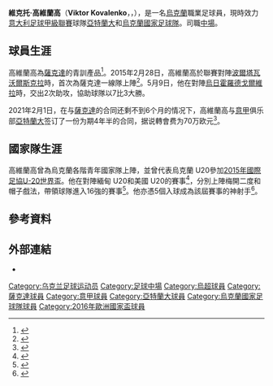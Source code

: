{{noteTA
|G1=Football
|G2=uefa
|T=zh-hans:维克托·科瓦连科;zh-hk:維克托·高維蘭高;zh-tw:維克托·科瓦連科;
|1=zh-hans:科瓦连科;zh-hk:高維蘭高;zh-tw:科瓦連科;
}}
{{Infobox football biography
| image = Viktor_Kovalenko_132316.jpg
| name = 维克托·高維蘭高<br />Viktor Kovalenko
| fullname = Viktor Viktorovych Kovalenko
| birth_date = {{birth date and age|df=yes|1996|2|14}}
| birth_place = {{UKR}}[[赫爾松|赫爾松]]
| height = {{height|meter=1.82}}
| currentclub  = [[阿特蘭大足球會|亞特蘭大]]
| clubnumber = 20
| position = [[中場|中場]]
| youthyears1 =  2008–2013
| youthclubs1 =  [[頓內次克礦工足球俱樂部|頓內次克礦工]]
| years1 =   2015–2021
| years2 =   2021–
| clubs1 =   [[頓內次克礦工足球俱樂部|頓內次克礦工]]
| caps1 =        130
| goals1 =       23
| clubs2 =  [[阿特蘭大足球會|亞特蘭大]]
| caps2 =        1
| goals2 =       0
| nationalyears1 =   2011–2012 | nationalteam1 = 烏克蘭 U16 | nationalcaps1 =   13 | nationalgoals1 =   4
| nationalyears2 =   2010–2013 | nationalteam2 = 烏克蘭 U17 | nationalcaps2 =   20 | nationalgoals2 =  11
| nationalyears3 =   2013–2015 | nationalteam3 = 烏克蘭 U19 | nationalcaps3 =   20 | nationalgoals3 =   5
| nationalyears4 =   2015      | nationalteam4 = 烏克蘭 U20 | nationalcaps4 =   5 | nationalgoals4 =   5
| nationalyears5 =   2015–2018   | nationalteam5 = [[烏克蘭21歲以下國家足球隊|烏克蘭 U21]] | nationalcaps5 =   13 | nationalgoals5 =   6
| nationalyears6 =   2016–     | nationalteam6 = [[烏克蘭國家足球隊|烏克蘭]] | nationalcaps6 =   30 | nationalgoals6 =   0
| pcupdate = 2021年3月21日
| ntupdate = 2020年11月11日
}}
'''維克托·高維蘭高'''（'''Viktor Kovalenko'''，{{lang-uk|'''Віктор Вікторович Коваленко'''}}，{{bd|1996年|2月14日}}），是一名[[烏克蘭|烏克蘭]]職業足球員，現時效力[[意大利足球甲級聯賽|意大利足球甲級聯賽]]球隊[[阿特蘭大足球會|亞特蘭大]]和[[烏克蘭國家足球隊|烏克蘭國家足球隊]]。司職[[中場|中場]]。

== 球員生涯 ==
高維蘭高為[[薩克達足球會|薩克達]]的青訓產品<ref>{{cite web|publisher= Shakhtar's Academy Site|script-title= uk:Віктор Коваленко|url= http://academy.shakhtar.com/ua/team/player/?id=464&team_name=/|language= Uk|date= 2015-03-01|accessdate= 2015-03-01|deadurl= yes|archiveurl= https://web.archive.org/web/20150402091855/http://academy.shakhtar.com/ua/team/player/?id=464&team_name=%2F|archivedate= 2015-04-02}}</ref>。2015年2月28日，高維蘭高於聯賽對陣[[波爾塔瓦沃爾斯克拉足球俱樂部|波爾塔瓦沃爾斯克拉]]時，首次為薩克達一線隊上陣<ref>{{cite web|publisher= UPL Official Web Site|script-title= uk:Чемпіонат Прем'єр-ліги. 15 тур. Матч № 102 28.02.2015|url= http://fpl.ua/ukr/protocol/2014_2015/pl/9/38/|language= Uk|date= 2015-03-01|accessdate= 2015-03-01|archive-date= 2015-04-02|archive-url= https://web.archive.org/web/20150402122756/http://fpl.ua/ukr/protocol/2014_2015/pl/9/38/|dead-url= no}}</ref>。5月9日，他在對陣[[烏日霍羅德戈爾維拉足球會|烏日霍羅德戈爾維拉]]時，交出2次助攻，協助球隊以7比3大勝。

2021年2月1日，在与[[薩克達足球會|薩克達]]的合同还剩不到6个月的情况下，高維蘭高与[[意甲|意甲]]俱乐部[[阿特蘭大足球會|亞特蘭大]]签订了一份为期4年半的合同，据说轉會费为70万欧元<ref>{{cite web|url=https://www.football-italia.net/165735/official-kovalenko-atalanta|title=Official: Kovalenko to Atalanta|website=Fotball-Italia|date=1 February 2021|access-date=1 February 2021}}</ref>。

== 國家隊生涯 ==
高維蘭高曾為烏克蘭各階青年國家隊上陣，並曾代表烏克蘭 U20參加[[2015年國際足協U-20世界盃|2015年國際足協U-20世界盃]]。他在對陣緬甸 U20和美國 U20的賽事<ref>{{cite news|title=Ukraine hit Myanmar for six|url=http://www.fifa.com/u20worldcup/matches/round=271602/match=300269563/match-report.html|accessdate=2015-06-15|publisher=FIFA|date=2015-06-02|language=en|archive-date=2015-06-22|archive-url=https://web.archive.org/web/20150622041337/http://www.fifa.com/u20worldcup/matches/round=271602/match=300269563/match-report.html|dead-url=no}}</ref>，分別上陣梅開二度和帽子戲法，帶領球隊進入16強的賽事<ref>{{cite news|title=Kovalenko treble puts Ukraine on top|url=http://www.fifa.com/u20worldcup/matches/round=271602/match=300269565/match-report.html|accessdate=2015-06-15|publisher=FIFA|date=2015-06-05|language=en|archive-date=2015-06-22|archive-url=https://web.archive.org/web/20150622041757/http://www.fifa.com/u20worldcup/matches/round=271602/match=300269565/match-report.html|dead-url=no}}</ref>。他亦憑5個入球成為該屆賽事的神射手<ref name="2015 FIFA World Youth Championship">{{cite web |title=FIFA World Youth Championship New Zealand 2015 |publisher=FIFA |url=https://www.fifa.com/u20worldcup/archive/newzealand2015/awards/index.html|access-date=5 October 2017}}</ref>。

== 參考資料 ==
{{reflist|2}}

==外部連結==
*{{Soccerway}}

{{Atalanta B.C. squad}}
{{2016年歐洲足球錦標賽烏克蘭參賽名單}}

{{DEFAULTSORT: Kovalenko, Viktor}}

[[Category:乌克兰足球运动员|Category:乌克兰足球运动员]]
[[Category:足球中場|Category:足球中場]]
[[Category:烏超球員|Category:烏超球員]]
[[Category:薩克達球員|Category:薩克達球員]]
[[Category:意甲球員|Category:意甲球員]]
[[Category:亞特蘭大球員|Category:亞特蘭大球員]]
[[Category:烏克蘭國家足球隊球員|Category:烏克蘭國家足球隊球員]]
[[Category:2016年歐洲國家盃球員|Category:2016年歐洲國家盃球員]]